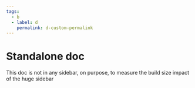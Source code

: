 ```yaml
---
tags:
  - b
  - label: d
    permalink: d-custom-permalink
---
```


# Standalone doc

This doc is not in any sidebar, on purpose, to measure the build size impact of the huge sidebar
